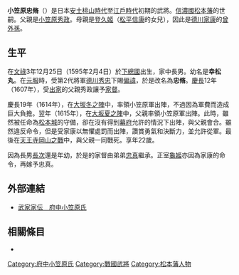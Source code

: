 {{no footnotes|time=2016-05-07T03:26:33+00:00}}
{{日本武士
|名稱= 小笠原 忠脩
|圖片名稱= 
|圖片大小= 
|圖片說明= 
|時代= [[安土桃山時代|安土桃山時代]]—[[江戶時代|江戶時代]]前期
|出生日期= [[文祿|文祿]]3年12月25日（1595年2月4日）
|出生地點= 
|逝世日期= [[慶長|慶長]]20年5月7日（1615年6月3日）
|逝世地點= 
|假名= 
|羅馬字= 
|幼名= 幸松丸
|改名= 
|别名= 
|諡号= 
|神号= 
|戒名= 法性寺殿正甫宗中大居士
|洗禮名= 
|墓所= [[長野縣|長野縣]][[松本市|松本市]]的[[御殿山|御殿山]]<BR>長野縣松本市的[[廣澤寺|廣澤寺]]
|朝廷官位= [[從五位下|從五位下]][[信濃守|信濃守]]
|幕府職位= 
|主君= [[德川家康|家康]]→[[德川秀忠|秀忠]]
|藩= [[信濃國|信濃國]][[松本藩|松本藩]]世嗣
|氏族= 府中{{tsl|ja|小笠原氏}}
|父母= 父：[[小笠原秀政|小笠原秀政]]<BR>母：[[登久姬|登久姬]]（[[松平信康|松平信康]]的女兒）
|養父= 
|養母= 
|兄弟= 弟：[[小笠原忠真|忠真]]、[[小笠原忠知|忠知]]、[[松平重直|重直]]、[[小笠原忠慶|忠慶]]、[[小笠原長俊|長俊]]、[[溝口政房|政房]]、[[原昌行|昌行]]
|姐妹= 姐：[[萬姬|萬姬]]（[[蜂須賀至鎮|蜂須賀至鎮]]室）<BR>妹：千代姬（[[保壽院|保壽院]]、[[細川忠利|細川忠利]]正室）
|正室= [[龜姬|龜姬]]（[[本多忠政|本多忠政]]的女兒）
|側室= 
|嗣子= '''[[小笠原長次|長次]]'''
|嗣女= [[繁姬|繁姬]]（[[蜂須賀忠英|蜂須賀忠英]]正室）
|養子= 
|養女= 
}}
{{japanese|japanese=小笠原 忠脩|kana=おがさわら ただなが|romaji=Ogasawara Tadanaga}}
'''小笠原忠脩'''（{{bd|1595年|2月4日|1615年|6月3日|}}）是日本[[安土桃山時代|安土桃山時代]]至[[江戶時代|江戶時代]]初期的武將。[[信濃國|信濃國]][[松本藩|松本藩]]的世嗣。父親是[[小笠原秀政|小笠原秀政]]。母親是[[登久姬|登久姬]]（[[松平信康|松平信康]]的女兒），因此是[[德川家康|德川家康]]的[[外孫|曾外孫]]。

== 生平 ==
在[[文祿|文祿]]3年12月25日（1595年2月4日）於[[下總國|下總國]]{{tsl|ja|栗橋城}}出生，家中長男。幼名是'''幸松丸'''。在[[元服|元服]]時，受第2代將軍[[德川秀忠|德川秀忠]]下賜[[偏諱|偏諱]]，於是改名為'''忠脩'''。[[慶長|慶長]]12年（1607年），受[[出家|出家]]的父親秀政讓予[[家督|家督]]。

慶長19年（1614年），在[[大坂冬之陣|大坂冬之陣]]中，率領小笠原軍出陣，不過因為軍費而造成巨大負擔。翌年（1615年），在[[大坂夏之陣|大坂夏之陣]]中，父親率領小笠原軍出陣。此時，雖然被任命為[[松本城|松本城]]的守備，卻在沒有得到[[幕府|幕府]]允許的情況下出陣，與父親會合。雖然違反命令，但是受家康以無懼處罰而出陣，讚賞勇氣和決斷力，並允許從軍。最後在[[天王寺岡山之戰|天王寺岡山之戰]]中，與父親一同戰死。享年22歲。

因為長男[[小笠原長次|長次]]還是年幼，於是{{tsl|ja|小笠原氏}}的家督由弟弟[[小笠原忠真|忠真]]繼承。正室[[龜姬|龜姬]]亦因為家康的命令，再嫁予忠真。

== 外部連結 ==
*[http://www2.harimaya.com/sengoku/html/ogasa_k.html 武家家伝＿府中小笠原氏] {{Wayback|url=http://www2.harimaya.com/sengoku/html/ogasa_k.html |date=20160917224100 }}

== 相關條目 ==
*{{tsl|ja|小笠原氏}}

{{小笠原氏宗家歷代當主|府中小笠原氏|第20代|1607年—1615年}}
[[Category:府中小笠原氏|Category:府中小笠原氏]]
[[Category:戰國武將|Category:戰國武將]]
[[Category:松本藩人物|Category:松本藩人物]]